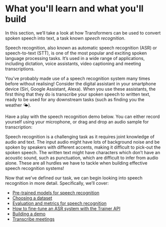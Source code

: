 # What you'll learn and what you'll build

In this section, we’ll take a look at how Transformers can be used to convert spoken speech into text, a task known _speech recognition_.

<!--- Fast render, don't display figs

<figure>
<img src=https://github.com/sanchit-gandhi/notebooks/raw/main/asr_diagram.jpg alt="Trulli" style="width:100%">
</figure>

--->

Speech recognition, also known as automatic speech recognition (ASR) or speech-to-text (STT), is one of the most popular
and exciting spoken language processing tasks. It’s used in a wide range of applications, including dictation, voice assistants,
video captioning and meeting transcriptions.

You’ve probably made use of a speech recognition system many times before without realising! Consider the digital
assistant in your smartphone device (Siri, Google Assistant, Alexa). When you use these assistants, the first thing that
they do is transcribe your spoken speech to written text, ready to be used for any downstream tasks (such as finding you
the weather 🌤️).

Have a play with the speech recognition demo below. You can either record yourself using your microphone, or drag and
drop an audio sample for transcription:

<!--- TODO: not sure whether this is correct, test before deploying

<gradio-app space=sanchit-gandhi/whisper-small.en"></gradio-app>

--->

Speech recognition is a challenging task as it requires joint knowledge of audio and text. The input audio might have
lots of background noise and be spoken by speakers with different accents, making it difficult to pick-out the spoken
speech. The written text might have characters which don’t have an acoustic sound, such as punctuation, which are difficult
to infer from audio alone. These are all hurdles we have to tackle when building effective speech recognition systems!

Now that we’ve defined our task, we can begin looking into speech recognition in more detail. Specifically, we’ll cover:

* [Pre-trained models for speech recognition](#asr_models)
* [Choosing a dataset](#choosing_dataset)
* [Evaluation and metrics for speech recognition](#evaluation)
* [How to fine-tune an ASR system with the Trainer API](#fine-tuning)
* [Building a demo](#demo)
* [Transcribe meetings](#speaker_diarization)
